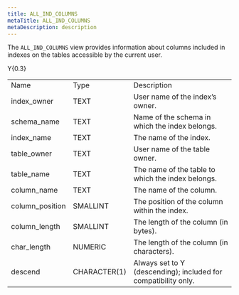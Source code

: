 ```yaml
---
title: ALL_IND_COLUMNS
metaTitle: ALL_IND_COLUMNS
metaDescription: description
---
```


The `ALL_IND_COLUMNS` view provides information about columns included
in indexes on the tables accessible by the current user.

<div class="tabularcolumns">

Y{0.3}

</div>

|                  |              |                                                                |
| ---------------- | ------------ | -------------------------------------------------------------- |
| Name             | Type         | Description                                                    |
| index_owner     | TEXT         | User name of the index’s owner.                                |
| schema_name     | TEXT         | Name of the schema in which the index belongs.                 |
| index_name      | TEXT         | The name of the index.                                         |
| table_owner     | TEXT         | User name of the table owner.                                  |
| table_name      | TEXT         | The name of the table to which the index belongs.              |
| column_name     | TEXT         | The name of the column.                                        |
| column_position | SMALLINT     | The position of the column within the index.                   |
| column_length   | SMALLINT     | The length of the column (in bytes).                           |
| char_length     | NUMERIC      | The length of the column (in characters).                      |
| descend          | CHARACTER(1) | Always set to Y (descending); included for compatibility only. |
